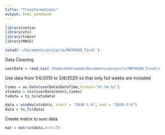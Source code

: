 ```yaml
---
title: "Transformations"
output: html_notebook
---
```



```r
library(astsa)
library(xts)
library(tsbox)
library(MASS)
```

```r
setwd('~/Documents/projects/MATH598_Final')
```

Data Cleaning
```r
userData = read.csv('/home/mholswade/Documents/projects/MATH598_Final/data/steamUsers.csv')
```

Use data from 1/4/2010 to 3/8/2020 so that only full weeks are included

```r
times = as.Date(userData$DateTime,format='%Y-%m-%d')
xtsdata = xts(userData$Users,times)
tsdata = ts_ts(xtsdata)
```

```r
data = window(xtsdata, start = "2010-1-4", end = "2020-3-8")
data = ts_ts(data)
```

Create matrix to sum data

```r
mat = matrix(data,ncol=7)

```